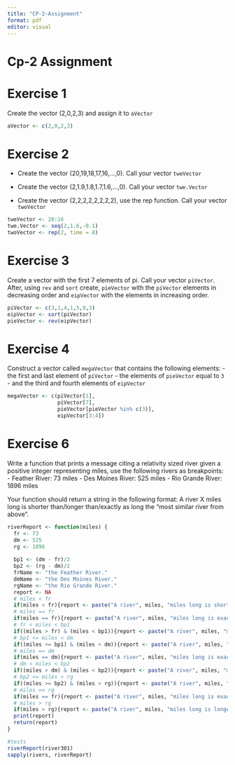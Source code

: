 ```yaml
---
title: "CP-2-Assignment"
format: pdf
editor: visual
---
```


# Cp-2 Assignment

# Exercise 1

Create the vector (2,0,2,3) and assign it to `aVector`

```r
aVector <- c(2,0,2,3)
```

# Exercise 2

-   Create the vector (20,19,18,17,16,...,0). Call your vector
    `tweVector`

-   Create the vector (2,1.9,1.8,1.7,1.6,...,0). Call your vector
    `twe.Vector`

-   Create the vector (2,2,2,2,2,2,2,2), use the rep function. Call your
    vector `twoVector`

```r
tweVector <- 20:16
twe.Vector <- seq(2,1.6,-0.1)
twoVector <- rep(2, time = 8)
```
# Exercise 3

 Create a vector with the first 7 elements of pi. Call your vector `piVector`. After, using `rev` and `sort` create, `pieVector` with the `piVector` elements in decreasing order and `eipVector` with the elements in increasing order.  
```r
piVector <- c(3,1,4,1,5,9,3)
eipVector <- sort(piVector)
pieVector <- rev(eipVector)
```

# Exercise 4
Construct a vector called `megaVector` that contains the following elements:
- the first and last element of `piVector`
- the elements of `pieVector` equal to `3`
- and the third and fourth elements of `eipVector`

```r
megaVector <- c(piVector[1],
                piVector[7],
                pieVector[pieVector %in% c(3)],
                eipVector[3:4])
```

# Exercise 6
Write a function that prints a message citing a relativity sized river given a positive integer representing miles, use the following rivers as breakpoints:
- Feather River: 73 miles
- Des Moines River: 525 miles
- Rio Grande River: 1896 miles

Your function should return a string in the following format:
A river X miles long is shorter than/longer than/exactly as long the "most similar river from above".

```r
riverReport <- function(miles) {
  fr <- 73
  dm <- 525
  rg <- 1896
  
  bp1 <- (dm - fr)/2
  bp2 <- (rg - dm)/2
  frName <- "the Feather River."
  dmName <- "the Des Moines River."
  rgName <- "the Rio Grande River."
  report <- NA
  # miles < fr
  if(miles < fr){report <- paste("A river", miles, "miles long is shorter than", frName)}
  # miles == fr
  if(miles == fr){report <- paste("A river", miles, "miles long is exactly as long as", frName)}
  # fr < miles < bp1
  if((miles > fr) & (miles < bp1)){report <- paste("A river", miles, "miles long is longer than", frName)}
  # bp1 <= miles < dm
  if((miles >= bp1) & (miles < dm)){report <- paste("A river", miles, "miles long is shorter than", dmName)}
  # miles == dm
  if(miles == dm){report <- paste("A river", miles, "miles long is exactly as long as", dmName)}
  # dm < miles < bp2
  if((miles > dm) & (miles < bp2)){report <- paste("A river", miles, "miles long is longer than", dmName)}
  # bp2 <= miles < rg
  if((miles >= bp2) & (miles < rg)){report <- paste("A river", miles, "miles long is shorter than", rgName)}
  # miles == rg
  if(miles == fr){report <- paste("A river", miles, "miles long is exactly as long as", rgName)}
  # miles > rg
  if(miles > rg){report <- paste("A river", miles, "miles long is longer than", rgName)}
  print(report)
  return(report)
}
```


```r
#tests
riverReport(river301)
sapply(rivers, riverReport)
```


